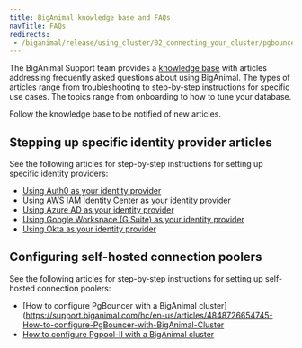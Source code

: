 ```yaml
---
title: BigAnimal knowledge base and FAQs
navTitle: FAQs
redirects:
 - /biganimal/release/using_cluster/02_connecting_your_cluster/pgbouncer_configuring
---
```


The BigAnimal Support team provides a [knowledge base](https://support.biganimal.com/hc/en-us/sections/900001890643-FAQ) with articles addressing frequently asked questions about using BigAnimal. The types of articles range from troubleshooting to step-by-step instructions for specific use cases. The topics range from onboarding to how to tune your database. 

Follow the knowledge base to be notified of new articles. 


## Stepping up specific identity provider articles

See the following articles for step-by-step instructions for setting up specific identity providers:

- [Using Auth0 as your identity provider](https://support.biganimal.com/hc/en-us/articles/6931237272345-Steps-to-configure-Auth0-as-your-Identity-Provider-IDP-)
- [Using AWS IAM Identity Center as your identity provider](https://support.biganimal.com/hc/en-us/articles/6925942426137-Steps-to-configure-AWS-SSO-as-your-Identity-Provider-IDP-)
- [Using Azure AD as your identity provider](https://support.biganimal.com/hc/en-us/articles/13247035623961-Steps-to-configure-Azure-Active-Directory-as-your-Identity-Provider-IDP-)
- [Using Google Workspace (G Suite) as your identity provider](https://support.biganimal.com/hc/en-us/articles/17019580767385-Steps-to-Configure-Google-Workspace-G-Suite-as-your-identity-provider)
- [Using Okta as your identity provider](https://support.biganimal.com/hc/en-us/articles/17019836140441-Steps-to-Configure-Okta-as-your-identity-provider)

## Configuring self-hosted connection poolers

See the following articles for step-by-step instructions for setting up self-hosted connection poolers:

- [How to configure PgBouncer with a BigAnimal cluster](https://support.biganimal.com/hc/en-us/articles/4848726654745-How-to-configure-PgBouncer-with-BigAnimal-Cluster
- [How to configure Pgpool-II with a BigAnimal cluster](https://support.biganimal.com/hc/en-us/articles/5475273722009-How-to-configure-Pgpool-with-BigAnimal-Cluster)